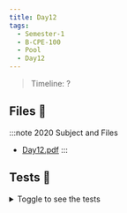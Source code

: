 ```yaml
---
title: Day12
tags:
  - Semester-1
  - B-CPE-100
  - Pool
  - Day12
---
```

> Timeline: ?


## Files 📂

:::note 2020 Subject and Files
- [Day12.pdf](https://github.com/Studio-17/Epitech-Subjects/raw/main/Semester-1/B-CPE-100/Pool/Day12/Day12.pdf)
:::

## Tests 🤖
<details>
  <summary>Toggle to see the tests</summary>
  <div>
Yo
  </div>
</details>


